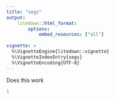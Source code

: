 ```yaml
---
title: "segs"
output:
    litedown::html_format:
        options:
            embed_resources: ["all"]
        
vignette: >
  %\VignetteEngine{litedown::vignette}
  %\VignetteIndexEntry{segs}
  %\VignetteEncoding{UTF-8}
---
```


Does this work

```r
1
```
